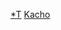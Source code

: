{{Navbox
|bodyclass=hlist

|name=華頂宮
|title=[[華頂宮]]
|list1=
*[[華頂宮博經親王|博經親王]]
*[[華頂宮博厚親王|博厚親王]]
*[[伏見宮博恭王|博恭王]]
*[[華頂宮博忠王|博忠王]]
*断絶
}}<noinclude>
[[Category:華頂宮|*T]]
[[Category:宫家模板|Kacho]]
</noinclude>